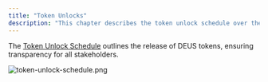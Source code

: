 ```yaml
---
title: "Token Unlocks"
description: "This chapter describes the token unlock schedule over the next 48 months"
---
```


The [Token Unlock Schedule](https://docs.google.com/spreadsheets/d/1i8Mz6RPWvoM5IG2hpVGlhuWRalxUqXcWU1rnN-64AKI/edit?usp=sharing) outlines the release of DEUS tokens, ensuring transparency for all stakeholders.

![token-unlock-schedule.png](/images/token-unlock-schedule.png)